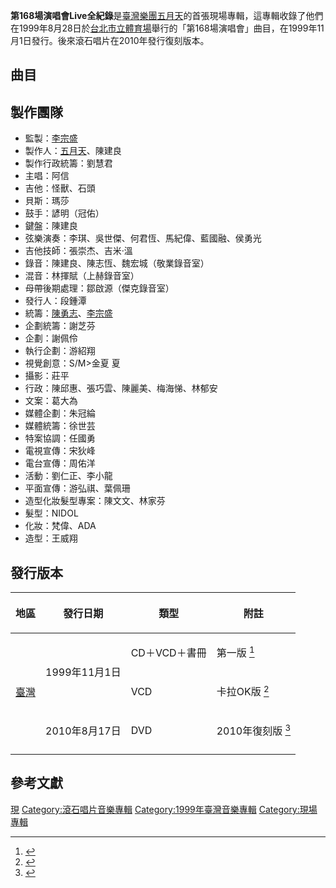 {{Infobox Album
|  Name        = 第168場演唱會Live全紀錄
|  Type        = [[現場專輯|現場專輯]]
|  Artist      = [[五月天|五月天]]
|  Cover       = 44988.300.jpg
|  Released    = 1999年11月1日
|  Recorded    = 1999年8月28日<small>（[[台北市立體育場|台北市立體育場]]）</small><ref>資料來自於專輯文案：[http://rockmay.myweb.hinet.net/h7.htm 第168場演唱會]{{Dead link|date=2020年3月 |bot=InternetArchiveBot |fix-attempted=yes }}</ref>
|  Genre       = [[華語流行音樂|華語流行音樂]]<br>[[台語流行音樂|台語流行音樂]]
|  Length      = 1小時4分12秒
|  Label       = [[滾石唱片|滾石唱片]]
|  Number      = 
|  Producer    = [[五月天|五月天]]
|  Reviews     = 
|  This album  = '''第168場演唱會'''<br />（1999年）
|  Next album  = [[十萬青年站出來_Live全記錄|十萬青年站出來 Live全記錄]]<br />（2000年）
}}

'''第168場演唱會Live全紀錄'''是[[臺灣|臺灣]][[流行樂團|樂團]][[五月天|五月天]]的首張現場專輯，這專輯收錄了他們在1999年8月28日於[[台北市立體育場|台北市立體育場]]舉行的「第168場演唱會」曲目，在1999年11月1日發行。後來滾石唱片在2010年發行復刻版本。

== 曲目 ==
{{Tracklist
| all_writing = [[陳信宏|阿信]]
| all_note = except

| title1 = 黑白講
| length1 = 5:49

| title2 = 軋車
| length2 = 2:35

| title3 = Hosee
| length3 = 2:42

| title4 = Talk
| length4 = 1:05

| title5 = I Love You 無望
| length5 = 5:08

| title6 = 風若吹
| length6 = 4:02

| title7 = 生活
| length7 = 3:49

| title8 = 就在今夜
| longnote8 = 詞曲：[[邱憲榮|邱晨]]
| length8 = 3:16

| title9 = 愛情釀的酒
| longnote9 = 詞曲：紅螞蟻

| length9 = 4:12

| title10 = 擁抱
| length10 = 4:36

| title11 = 瘋狂世界
| length11 = 3:46

| title12 = 軋車
| length12 = 2:57

| title13 = 志明與春嬌
| length13 = 4:00	

| title14 = 愛情的模樣
| length14 = 5:12

| title15 = 透露
| length15 = 4:35

| title16 = 志明與春嬌
| note16 = Encore版
| length16 = 6:28
}}

== 製作團隊 ==
*監製：[[李宗盛|李宗盛]]
*製作人：[[五月天|五月天]]、陳建良
*製作行政統籌：劉慧君
*主唱：阿信
*吉他：怪獸、石頭
*貝斯：瑪莎
*鼓手：諺明（冠佑）
*鍵盤：陳建良
*弦樂演奏：李琪、吳世傑、何君恆、馬紀偉、藍國融、侯勇光
*吉他技師：張崇杰、吉米·溫
*錄音：陳建良、陳志恆、魏宏城（敬業錄音室）
*混音：林揮賦（上赫錄音室）
*母帶後期處理：鄒啟源（傑克錄音室）
*發行人：段鍾潭
*統籌：[[陳沒|陳勇志]]、[[李宗盛|李宗盛]]
*企劃統籌：謝芝芬
*企劃：謝佩伶
*執行企劃：游紹翔
*視覺創意：S/M>金夏 夏
*攝影：莊平
*行政：陳邱惠、張巧雲、陳麗美、梅海悌、林郁安
*文案：葛大為
*媒體企劃：朱冠綸
*媒體統籌：徐世芸
*特案協調：任國勇
*電視宣傳：宋狄峰
*電台宣傳：周佑洋
*活動：劉仁正、李小龍
*平面宣傳：游弘祺、葉佩珊
*造型化妝髮型專案：陳文文、林家芬
*髮型：NIDOL
*化妝：梵偉、ADA
*造型：王威翔

== 發行版本 ==
{| class="wikitable" style="text-align:left" 
! 地區
! 發行日期
! 類型
! 附註
|-
! rowspan=3 | [[臺灣|臺灣]]
| rowspan=2 | 1999年11月1日
| CD＋VCD＋書冊
| 第一版 <ref>{{cite web|url=http://www.yesasia.com/global/%E7%AC%AC168-%E5%A0%B4%E6%BC%94%E5%94%B1%E6%9C%83-cd-vcd-book/10409-0-0-0-zh_TW/info.html|title=第168 場演唱會 (CD+VCD+Book) 鐳射唱片|website=YESASIA|access-date=2013-07-07|archive-date=2016-03-04|archive-url=https://web.archive.org/web/20160304192957/http://www.yesasia.com/global/%E7%AC%AC168-%E5%A0%B4%E6%BC%94%E5%94%B1%E6%9C%83-cd-vcd-book/10409-0-0-0-zh_TW/info.html|dead-url=no}}</ref>
|-
| VCD
| 卡拉OK版 <ref>{{cite web|url=http://www.yesasia.com/global/%E4%BA%94%E6%9C%88%E5%A4%A9-%E7%AC%AC168-%E5%A0%B4%E6%BC%94%E5%94%B1%E6%9C%83-karaoke-t/10410-0-0-0-zh_TW/info.html|title=五月天 - 第168 場演唱會 Karaoke (T) VCD|website=YESASIA|access-date=2013-07-07|archive-date=2016-03-04|archive-url=https://web.archive.org/web/20160304121020/http://www.yesasia.com/global/%E4%BA%94%E6%9C%88%E5%A4%A9-%E7%AC%AC168-%E5%A0%B4%E6%BC%94%E5%94%B1%E6%9C%83-karaoke-t/10410-0-0-0-zh_TW/info.html|dead-url=no}}</ref>
|-
| 2010年8月17日
| DVD
| 2010年復刻版 <ref>{{cite web|url=http://www.yesasia.com/global/%E7%AC%AC168%E5%A0%B4%E6%BC%94%E5%94%B1%E6%9C%83/1023083180-0-0-0-zh_TW/info.html|title=第168場演唱會  鐳射唱片|website=YESASIA|access-date=2013-07-07|archive-date=2013-09-22|archive-url=https://web.archive.org/web/20130922100851/http://www.yesasia.com/global/%E7%AC%AC168%E5%A0%B4%E6%BC%94%E5%94%B1%E6%9C%83/1023083180-0-0-0-zh_TW/info.html|dead-url=no}}</ref>
|-
|}

== 參考文獻 ==
{{reflist}}

{{五月天}}
{{Portal bar|台灣|音樂}}
[[Category:五月天音樂專輯|現]]
[[Category:滾石唱片音樂專輯|Category:滾石唱片音樂專輯]]
[[Category:1999年臺灣音樂專輯|Category:1999年臺灣音樂專輯]]
[[Category:現場專輯|Category:現場專輯]]
